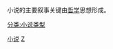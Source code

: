 {{Main|哲学小说}}
小说的主要叙事关键由[[哲学|哲学]]思想形成。<!--Novels where philosophical ideas form the main crux of the narrative-->

[[Category:哲学书籍|小说]]
[[分类:小说类型|分类:小说类型]]
[[Category:各類型虛構作品|Z]]